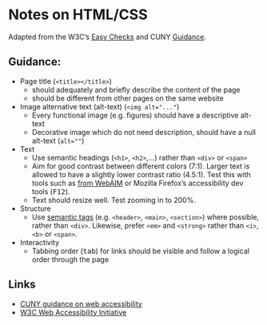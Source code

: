 # Notes on HTML/CSS

Adapted from the W3C's [Easy Checks][1] and CUNY [Guidance][3].

## Guidance:

* Page title (`<title></title>`)
    * should adequately and briefly describe the content of the page
    * should be different from other pages on the same website
* Image alternative text (alt-text) (`<img alt="..."`)
    * Every functional image (e.g. figures) should have a descriptive alt-text
    * Decorative image which do not need description, should have a null alt-text (`alt=""`)
* Text
    * Use semantic headings (`<h1>`, `<h2>`,...) rather than `<div>` or `<span>`
    * Aim for good contrast between different colors (7:1). Larger text is allowed to have a slightly lower contrast ratio (4.5:1). Test this with tools such as [from WebAIM][5] or Mozilla Firefox's accessibility dev tools (<kbd>F12</kbd>).
    * Text should resize well. Test zooming in to 200%.
* Structure
    * Use [semantic tags][4] (e.g. `<header>`, `<main>`, `<section>`) where possible, rather than `<div>`. Likewise, prefer `<em>` and `<strong>` rather than `<i>`, `<b>` or `<span>`.
* Interactivity
    * Tabbing order (<kbd>tab</kbd>) for links should be visible and follow a logical order through the page

## Links

* [CUNY guidance on web accessibility][3]
* [W3C Web Accessibility Initiative][2]

[1]: https://www.w3.org/WAI/test-evaluate/preliminary/
[2]: https://www.w3.org/WAI/
[3]: https://www.cuny.edu/accessibility/content/websites/
[4]: https://developer.mozilla.org/en-US/docs/Glossary/semantics#semantic_elements
[5]: https://webaim.org/resources/contrastchecker/
